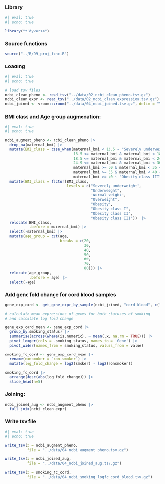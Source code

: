 ### Library

```r
#| eval: true
#| echo: true

library("tidyverse")
```

### Source functions

```r
source("../R/99_proj_func.R")
```

### Loading

```r
#| eval: true
#| echo: true

# load tsv files
ncbi_clean_pheno <- read_tsv("../data/02_ncbi_clean_pheno.tsv.gz")
ncbi_clean_expr <- read_tsv("../data/02_ncbi_clean_expression.tsv.gz")
ncbi_joined <- vroom::vroom("../data/04_ncbi_joined.tsv.gz", delim = "\t")

```

### BMI class and Age group augmenation:

```r
#| eval: true
#| echo: true

ncbi_augment_pheno <- ncbi_clean_pheno |>
  drop_na(maternal_bmi) |>
  mutate(BMI_class = case_when(maternal_bmi < 16.5 ~ "Severely underweight",
                               16.5 <= maternal_bmi & maternal_bmi < 18.5 ~ "Underweight",
                               18.5 <= maternal_bmi & maternal_bmi < 24.9 ~ "Normal weight",
                               24.9 <= maternal_bmi & maternal_bmi < 30 ~ "Overweight",
                               maternal_bmi >= 30 & maternal_bmi < 35 ~ "Obesity class I",
                               maternal_bmi >= 35 & maternal_bmi < 40 ~ "Obesity class II",
                               maternal_bmi >= 40 ~ "Obesity class III")) |>
  mutate(BMI_class = factor(BMI_class,
                            levels = c("Severely underweight",
                                       "Underweight",
                                       "Normal weight", 
                                       "Overweight",
                                       "Obesity", 
                                       "Obesity class I",
                                       "Obesity class II", 
                                       "Obesity class III"))) |>
  relocate(BMI_class,
           .before = maternal_bmi) |>
  select(-maternal_bmi) |>
  mutate(age_group = cut(age,
                         breaks = c(20,
                                    30,
                                    40,
                                    50,
                                    60,
                                    70,
                                    80))) |>
  relocate(age_group,
           .before = age) |>
  select(-age)
```

### Add gene fold change for cord blood samples

```r

gene_exp_cord <- get_gene_expr_by_sample(ncbi_joined, "cord blood", c("smoking_status"))

# calculate mean expressions of genes for both statuses of smoking
# and calculate log fold change

gene_exp_cord_mean <- gene_exp_cord |>
  group_by(smoking_status) |> 
  summarise(across(where(is.numeric), ~ mean(.x, na.rm = TRUE))) |> 
  pivot_longer(cols = -smoking_status, names_to = 'Gene') |> 
  pivot_wider(names_from = smoking_status, values_from = value)

smoking_fc_cord <- gene_exp_cord_mean |> 
  rename(nonsmoker = `non-smoker`) |> 
  mutate(log_fold_change = log2(smoker) - log2(nonsmoker))

smoking_fc_cord |>
  arrange(desc(abs(log_fold_change))) |> 
  slice_head(n=5)
```

### Joining:

```r
ncbi_joined_aug <- ncbi_augment_pheno |>
  full_join(ncbi_clean_expr)
```

### Write tsv file

```r
#| eval: true
#| echo: true

write_tsv(x = ncbi_augment_pheno,
          file = "../data/04_ncbi_augment_pheno.tsv.gz")

write_tsv(x = ncbi_joined_aug,
          file = "../data/04_ncbi_joined_aug.tsv.gz")

write_tsv(x = smoking_fc_cord,
          file = "../data/04_ncbi_smoking_logfc_cord_blood.tsv.gz")
```
